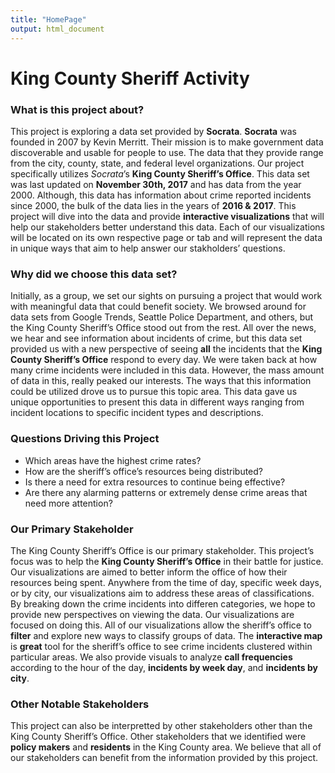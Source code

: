 ```yaml
---
title: "HomePage"
output: html_document
---
```

# **King County Sheriff Activity**

### What is this project about?
This project is exploring a data set provided by **Socrata**. **Socrata** was founded in 2007 by Kevin Merritt. Their mission is to make government data discoverable and usable for people to use. The data that they provide range from the city, county, state, and federal level organizations. Our project specifically utilizes *Socrata*'s **King County Sheriff's Office**. This data set was last updated on **November 30th, 2017** and has data from the year 2000. Although, this data has information about crime reported incidents since 2000, the bulk of the data lies in the years of **2016 & 2017**. This project will dive into the data and provide **interactive visualizations** that will help our stakeholders better understand this data. Each of our visualizations will be located on its own respective page or tab and will represent the data in unique ways that aim to help answer our stakholders' questions.

### Why did we choose this data set?
Initially, as a group, we set our sights on pursuing a project that would work with meaningful data that could benefit society. We browsed around for data sets from Google Trends, Seattle Police Department, and others, but the King County Sheriff's Office stood out from the rest. All over the news, we hear and see information about incidents of crime, but this data set provided us with a new perspective of seeing **all** the incidents that the **King County Sheriff's Office** respond to every day. We were taken back at how many crime incidents were included in this data. However, the mass amount of data in this, really peaked our interests. The ways that this information could be utilized drove us to pursue this topic area. This data gave us unique opportunities to present this data in different ways ranging from incident locations to specific incident types and descriptions. 

### Questions Driving this Project
- Which areas have the highest crime rates?
- How are the sheriff's office's resources being distributed? 
- Is there a need for extra resources to continue being effective?
- Are there any alarming patterns or extremely dense crime areas that need more attention?

### Our Primary Stakeholder
The King County Sheriff's Office is our primary stakeholder. This project's focus was to help the **King County Sheriff's Office** in their battle for justice. Our visualizations are aimed to better inform the office of how their resources being spent. Anywhere from the time of day, specific week days, or by city, our visualizations aim to address these areas of classifications. By breaking down the crime incidents into differen categories, we hope to provide new perspectives on viewing the data. Our visualizations are focused on doing this. All of our visualizations allow the sheriff's office to **filter** and explore new ways to classify groups of data. The **interactive map** is **great** tool for the sheriff's office to see crime incidents clustered within particular areas. We also provide visuals to analyze **call frequencies** according to the hour of the day, **incidents by week day**, and **incidents by city**. 

### Other Notable Stakeholders
This project can also be interpretted by other stakeholders other than the King County Sheriff's Office. Other stakeholders that we identified were **policy makers** and **residents** in the King County area. We believe that all of our stakeholders can benefit from the information provided by this project. 
